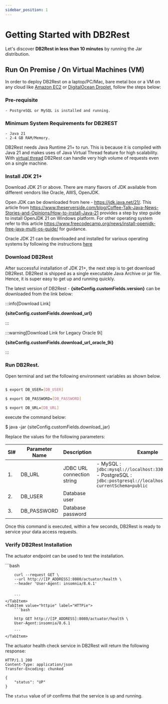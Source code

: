 ```yaml
---
sidebar_position: 1
---
```



# Getting Started with DB2Rest

Let's discover **DB2Rest in less than 10 minutes** by running the Jar distribution.


## Run On Premise / On Virtual Machines (VM)

In order to deploy DB2Rest on a laptop/PC/Mac, bare metal box or a VM on any cloud like [Amazon EC2](https://aws.amazon.com/pm/ec2/)
or [DigitalOcean Droplet](https://www.digitalocean.com/products/droplets), follow the steps below:

### Pre-requisite

    - PostgreSQL or MySQL is installed and running.

### Minimum System Requirements for DB2REST

    - Java 21
    - 2-4 GB RAM/Memory.

DB2Rest needs Java Runtime 21+ to run. This is because it is compiled with Java 21 and makes uses of Java Virtual Thread feature
for high scalability. With [virtual thread](https://docs.oracle.com/en/java/javase/21/core/virtual-threads.html) DB2Rest can handle very high volume of requests even on a single machine.


### Install JDK 21+

Download JDK 21 or above. There are many flavors of JDK available from different vendors like Oracle, AWS, OpenJDK. 

Open JDK can be downloaded from here - https://jdk.java.net/21/.
This article from https://www.theserverside.com/blog/Coffee-Talk-Java-News-Stories-and-Opinions/How-to-install-Java-21
provides a step by step guide to install OpenJDK 21 on Windows platform.
For other operating system refer to this article https://www.freecodecamp.org/news/install-openjdk-free-java-multi-os-guide/ for guidance.

Oracle JDK 21 can be downloaded and installed for various operating systems by following the instructions [here](https://docs.oracle.com/en/java/javase/21/install/overview-jdk-installation.html)

### Download DB2Rest

After successful installation of JDK 21+, the next step is to get download DB2Rest.
DB2Rest is shipped as a single executable Java Archive or jar file. Hence, it is super easy to get up and running quickly.

The latest version of DB2Rest - **{siteConfig.customFields.version}** can be downloaded from the link below:

:::info[Download Link]

**{siteConfig.customFields.download_url}**

:::

:::warning[Download Link for Legacy Oracle 9i]

**{siteConfig.customFields.download_url_oracle_9i}**

:::

### Run DB2Rest.

Open terminal and set the following environment variables as shown below.

```bash

$ export DB_USER=[DB_USER]

$ export DB_PASSWORD=[DB_PASSWORD]

$ export DB_URL=[DB_URL]

````

execute the command below:

<CodeBlock language="jsx">$ java -jar {siteConfig.customFields.download_jar}</CodeBlock>


Replace the values for the following parameters:

| Sl# | Parameter Name | Description                | Example                                                                                                                                |
|-----|----------------|----------------------------|----------------------------------------------------------------------------------------------------------------------------------------|
| 1.  | DB_URL         | JDBC URL connection string | - MySQL : `jdbc:mysql://localhost:3306/sakila`     <br/> - PostgreSQL : `jdbc:postgresql://localhost:5432/sakila?currentSchema=public` |
| 2.  | DB_USER        | Database user              |                                                                                                                                        |
| 3.  | DB_PASSWORD    | Database password          |                                                                                                                                        |


Once this command is executed, within a few seconds, DB2Rest is ready to service your data access requests.  

### Verify DB2Rest Installation

The actuator endpoint can be used to test the installation.



<Tabs>
    <TabItem value="cURL" label="cURL" default>
        ```bash

        curl --request GET \
        --url http://[IP_ADDRESS]:8080/actuator/health \
        --header 'User-Agent: insomnia/8.6.1'


        ```
    </TabItem>
    <TabItem value="httpie" label="HTTPie">
        ```bash

        http GET http://[IP_ADDRESS]:8080/actuator/health \
        User-Agent:insomnia/8.6.1

        ```
    </TabItem>

</Tabs>


The actuator health check service in DB2Rest will return the following response:


```http
HTTP/1.1 200
Content-Type: application/json
Transfer-Encoding: chunked

{
	"status": "UP"
}

```
The `status` value of `UP` confirms that the service is up and running.
